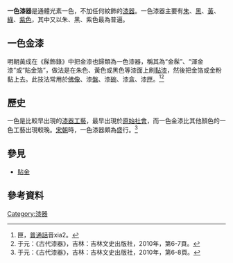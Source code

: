 '''一色漆器'''是通體光素一色，不加任何紋飾的[[漆器|漆器]]。一色漆器主要有[[朱|朱]]、[[黑|黑]]、[[黃|黃]]、[[綠|綠]]、[[紫色|紫色]]，其中又以朱、黑、紫色最為普遍。

==一色金漆==
明朝黃成在《髹飾錄》中把金漆也歸類為一色漆器，稱其為“金髹”、“渾金漆”或“貼金箔”，做法是在朱色、黃色或黑色等漆面上刷[[黏漆|黏漆]]，然後把金箔或金粉黏上去。此技法常用於[[佛像|佛像]]、漆[[盤|盤]]、漆[[碗|碗]]、漆[[盒|盒]]、漆[[匣|匣]]。<ref>匣，[[普通話|普通話]]音xia2。</ref><ref>于元：《古代漆器》，吉林：吉林文史出版社，2010年，第6-7頁。</ref>

==歷史==
一色是比較早出現的[[漆器工藝|漆器工藝]]，最早出現於[[原始社會|原始社會]]，而一色金漆比其他顏色的一色工藝出現較晚。[[宋朝|宋朝]]時，一色漆器頗為盛行。<ref>于元：《古代漆器》，吉林：吉林文史出版社，2010年，第6-8頁。</ref>

==參見==
*[[貼金|貼金]]

==參考資料==
{{reflist}}

{{漆器工藝}}

[[Category:漆器|Category:漆器]]
